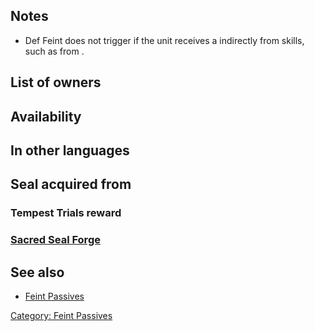 {{SkillPage Tabs}}{{Passive
|type=B
|exclusive=0
|1name=Def Feint 1
|1tagid=SID_守備の共謀1
|1promotionRarity=4
|1promotionTier=1
|1effect=If a Rally Assist skill is used by unit or targets unit, inflicts Def-3 on foes in cardinal directions of unit through their next actions.
|1required=-
|1cost=60
|2name=Def Feint 2
|2tagid=SID_守備の共謀2
|2promotionRarity=5
|2promotionTier=1
|2effect=If a Rally Assist skill is used by unit or targets unit, inflicts Def-5 on foes in cardinal directions of unit through their next actions.
|2cost=120
|3name=Def Feint 3
|3tagid=SID_守備の共謀3
|3effect=If a Rally Assist skill is used by unit or targets unit, inflicts Def-7 on foes in cardinal directions of unit through their next actions.
|3cost=240
|canUseWeapon={{WeaponList|exclude=Staff}}
|canUseMove={{MoveList|all}}
|properties=random_owner,random_inherit_base
}}
==Notes==
{{Penalties}}
* Def Feint does not trigger if the unit receives a {{SEt|bonus}} indirectly from skills, such as from {{St|Rally Up Atk+}}.
{{CardinalDirections}}

==List of owners==
{{Skill Hero List}}
==Availability==
{{PassiveFocusList}}
{{PassiveDistributionList}}
{{PassiveCombatManualList}}
==In other languages==
{{OtherLanguages
|japanese=守備の共謀
|german=Ver.-Finte
|spanishEU=Amago Def
|spanishLA=Amago Def.
|french=Feinte Déf
|italian=Finta Dif
|chineseTW=防守共謀
|portuguese=Def. finta
}}
==Seal acquired from==
===Tempest Trials reward===
{{Tempest Trials seal reward}}
===[[Sacred Seal Forge]]===
{{SealCosts
|seals=Def Feint 1;Def Feint 2;Def Feint 3
|badgeColor=Verdant
|costs1=20;100;20
|costs2=60;100;50
|costs3=400;1000;100
}}

==See also==
* [[Feint Passives]]
{{Seals Navbox}}
{{Passives Navbox|B}}
[[Category: Feint Passives]]